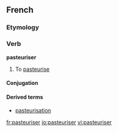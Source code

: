 ==French==

===Etymology===
{{suffix|pasteur|iser|lang=fr}}

===Verb===
'''pasteuriser'''

# To [[pasteurise]]

====Conjugation====
{{fr-conj-er|pasteuris|avoir}}

====Derived terms====
*[[pasteurisation]]

[[fr:pasteuriser]]
[[io:pasteuriser]]
[[vi:pasteuriser]]
